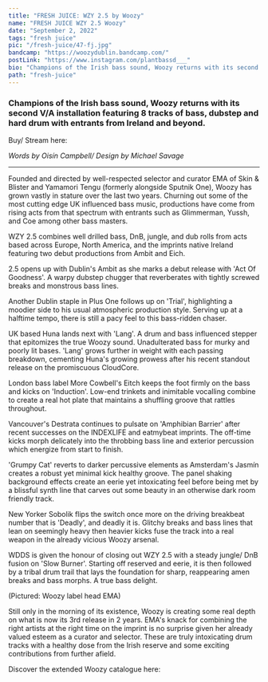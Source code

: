 ---
title: "FRESH JUICE: WZY 2.5 by Woozy"
name: "FRESH JUICE WZY 2.5 Woozy"
date: "September 2, 2022"
tags: "fresh juice"
pic: "/fresh-juice/47-fj.jpg"
bandcamp: "https://woozydublin.bandcamp.com/"
postLink: "https://www.instagram.com/plantbassd___"
bio: "Champions of the Irish bass sound, Woozy returns with its second V/A installation featuring 8 tracks of bass, dubstep and hard drum with entrants from Ireland and beyond"
path: "fresh-juice"
---

### Champions of the Irish bass sound, Woozy returns with its second V/A installation featuring 8 tracks of bass, dubstep and hard drum with entrants from Ireland and beyond.

Buy/ Stream here: <HoverLink url="woozydublin.bandcamp.com/" external inline />

<Picture src="/fresh-juice/47-wzy2.5.jpg" alt="wzy 2.5 album art" size={1200} />

<p className="smallText">
  <i>Words by Oisín Campbell/ Design by Michael Savage</i>
</p>

<hr />

Founded and directed by well-respected selector and curator EMA of Skin & Blister and Yamamori Tengu (formerly alongside Sputnik One), Woozy has grown vastly in stature over the last two years. Churning out some of the most cutting edge UK influenced bass music, productions have come from rising acts from that spectrum with entrants such as Glimmerman, Yussh, and Coe among other bass masters.

WZY 2.5 combines well drilled bass, DnB, jungle, and dub rolls from acts based across Europe, North America, and the imprints native Ireland featuring two debut productions from Ambit and Eich.

<Picture src="/fresh-juice/47-woozy.jpg" alt="woozy cover pic" size={1200} />

2.5 opens up with Dublin's Ambit as she marks a debut release with 'Act Of Goodness'. A warpy dubstep chugger that reverberates with tightly screwed breaks and monstrous bass lines.

Another Dublin staple in Plus One follows up on 'Trial', highlighting a moodier side to his usual atmospheric production style. Serving up at a halftime tempo, there is still a pacy feel to this bass-ridden chaser.

UK based Huna lands next with 'Lang'. A drum and bass influenced stepper that epitomizes the true Woozy sound. Unadulterated bass for murky and poorly lit bases. 'Lang' grows further in weight with each passing breakdown, cementing Huna's growing prowess after his recent standout release on the promiscuous CloudCore.

London bass label More Cowbell's Eitch keeps the foot firmly on the bass and kicks on 'Induction'. Low-end trinkets and inimitable vocalling combine to create a real hot plate that maintains a shuffling groove that rattles throughout.

Vancouver's Destrata continues to pulsate on 'Amphibian Barrier' after recent successes on the INDEXLIFE and eatmybeat imprints. The off-time kicks morph delicately into the throbbing bass line and exterior percussion which energize from start to finish.

'Grumpy Cat' reverts to darker percussive elements as Amsterdam's Jasmín creates a robust yet minimal kick healthy groove. The panel shaking background effects create an eerie yet intoxicating feel before being met by a blissful synth line that carves out some beauty in an otherwise dark room friendly track.

New Yorker Sobolik flips the switch once more on the driving breakbeat number that is 'Deadly', and deadly it is. Glitchy breaks and bass lines that lean on seemingly heavy then heavier kicks fuse the track into a real weapon in the already vicious Woozy arsenal.

WDDS is given the honour of closing out WZY 2.5 with a steady jungle/ DnB fusion on 'Slow Burner'. Starting off reserved and eerie, it is then followed by a tribal drum trail that lays the foundation for sharp, reappearing amen breaks and bass morphs. A true bass delight.

<Picture src="/fresh-juice/47-ema.png" alt="EMA cover pic" size={1200} />
<div className="text-center">(Pictured: Woozy label head EMA)</div>

Still only in the morning of its existence, Woozy is creating some real depth on what is now its 3rd release in 2 years. EMA's knack for combining the right artists at the right time on the imprint is no surprise given her already valued esteem as a curator and selector. These are truly intoxicating drum tracks with a healthy dose from the Irish reserve and some exciting contributions from further afield.

Discover the extended Woozy catalogue here: <HoverLink url="woozydublin.bandcamp.com/" external inline />
